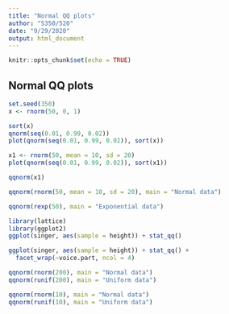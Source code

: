 ```yaml
---
title: "Normal QQ plots"
author: "S350/520"
date: "9/29/2020"
output: html_document
---
```


```r
knitr::opts_chunk$set(echo = TRUE)
```

## Normal QQ plots

```r
set.seed(350)
x <- rnorm(50, 0, 1)
```

```r
sort(x)
qnorm(seq(0.01, 0.99, 0.02))
plot(qnorm(seq(0.01, 0.99, 0.02)), sort(x))
```

```r
x1 <- rnorm(50, mean = 10, sd = 20)
plot(qnorm(seq(0.01, 0.99, 0.02)), sort(x1))
```

```r
qqnorm(x1)
```

```r
qqnorm(rnorm(50, mean = 10, sd = 20), main = "Normal data")
```

```r
qqnorm(rexp(50), main = "Exponential data")
```


```r
library(lattice)
library(ggplot2)
ggplot(singer, aes(sample = height)) + stat_qq()
```

```r
ggplot(singer, aes(sample = height)) + stat_qq() +
  facet_wrap(~voice.part, ncol = 4)
```

```r
qqnorm(rnorm(200), main = "Normal data")
qqnorm(runif(200), main = "Uniform data")
```


```r
qqnorm(rnorm(10), main = "Normal data")
qqnorm(runif(10), main = "Uniform data")
```


